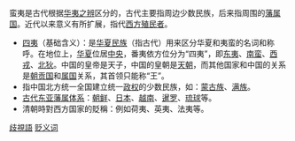 蛮夷是古代根据[[华夷之辨|华夷之辨]]区分的，古代主要指周边少数民族，后来指周围的[[藩属国|藩属国]]。近代以来意义有所扩展，指代[[西方|西方]][[殖民者|殖民者]]。
*[[四夷|四夷]]（基础含义）：是[[华夏民族|华夏民族]]（指古代）用来区分华夏和夷蛮的名词和称呼。在地位上，[[华夏|华夏]]位居[[中央|中央]]，番夷依方位分为“四夷”，即[[东夷|东夷]]、[[南蛮|南蛮]]、[[西戎|西戎]]、[[北狄|北狄]]。中国的皇帝是天子，中国的皇朝是[[天朝|天朝]]，而其他国家和中国的关系是[[朝贡国|朝贡国]]和[[属国|属国]]关系，其首领只能称“王”。
*指中国北方统一全国建立统一[[政权|政权]]的少数民族，如：[[蒙古族|蒙古族]]、[[满族|满族]]。
*[[朝贡体系|古代东亚藩属体系]]：[[朝鲜历史|朝鲜]]、[[日本|日本]]、[[越南|越南]]、[[暹罗|暹罗]]、[[琉球|琉球]]等。
*清朝時對西方国家的貶稱：例如荷夷、英夷、法夷等。

{{Disambiguation|蛮|Cat=二字消歧义}}
[[Category:歧視語|]]
[[Category:贬义词|]]